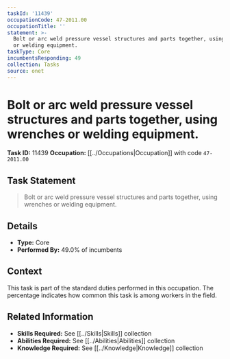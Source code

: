 ```yaml
---
taskId: '11439'
occupationCode: 47-2011.00
occupationTitle: ''
statement: >-
  Bolt or arc weld pressure vessel structures and parts together, using wrenches
  or welding equipment.
taskType: Core
incumbentsResponding: 49
collection: Tasks
source: onet
---
```

# Bolt or arc weld pressure vessel structures and parts together, using wrenches or welding equipment.

**Task ID:** 11439
**Occupation:** [[../Occupations|Occupation]] with code `47-2011.00`

## Task Statement

> Bolt or arc weld pressure vessel structures and parts together, using wrenches or welding equipment.

## Details

- **Type:** Core
- **Performed By:** 49.0% of incumbents

## Context

This task is part of the standard duties performed in this occupation. The percentage indicates how common this task is among workers in the field.

## Related Information

- **Skills Required:** See [[../Skills|Skills]] collection
- **Abilities Required:** See [[../Abilities|Abilities]] collection
- **Knowledge Required:** See [[../Knowledge|Knowledge]] collection
